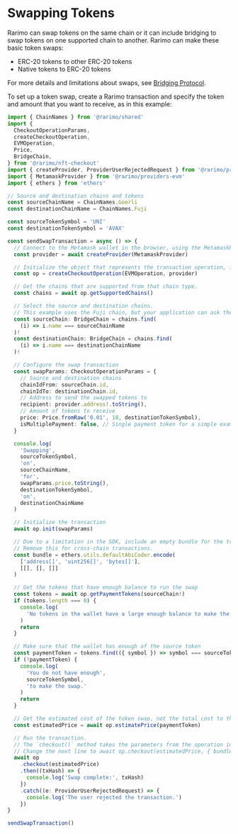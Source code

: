 ---
---

# Swapping Tokens

Rarimo can swap tokens on the same chain or it can include bridging to swap tokens on one supported chain to another.
Rarimo can make these basic token swaps:

- ERC-20 tokens to other ERC-20 tokens
- Native tokens to ERC-20 tokens

For more details and limitations about swaps, see [Bridging Protocol](/products/bridging-protocol).

To set up a token swap, create a Rarimo transaction and specify the token and amount that you want to receive, as in this example:

```ts
import { ChainNames } from '@rarimo/shared'
import {
  CheckoutOperationParams,
  createCheckoutOperation,
  EVMOperation,
  Price,
  BridgeChain,
} from '@rarimo/nft-checkout'
import { createProvider, ProviderUserRejectedRequest } from '@rarimo/provider'
import { MetamaskProvider } from '@rarimo/providers-evm'
import { ethers } from 'ethers'

// Source and destination chains and tokens
const sourceChainName = ChainNames.Goerli
const destinationChainName = ChainNames.Fuji

const sourceTokenSymbol = 'UNI'
const destinationTokenSymbol = 'AVAX'

const sendSwapTransaction = async () => {
  // Connect to the Metamask wallet in the browser, using the MetamaskProvider interface to limit bundle size.
  const provider = await createProvider(MetamaskProvider)

  // Initialize the object that represents the transaction operation, in this case on EVM.
  const op = createCheckoutOperation(EVMOperation, provider)

  // Get the chains that are supported from that chain type.
  const chains = await op.getSupportedChains()

  // Select the source and destination chains.
  // This example uses the Fuji chain, but your application can ask the user which chain to use.
  const sourceChain: BridgeChain = chains.find(
    (i) => i.name === sourceChainName
  )!
  const destinationChain: BridgeChain = chains.find(
    (i) => i.name === destinationChainName
  )!

  // Configure the swap transaction
  const swapParams: CheckoutOperationParams = {
    // Source and destination chains
    chainIdFrom: sourceChain.id,
    chainIdTo: destinationChain.id,
    // Address to send the swapped tokens to
    recipient: provider.address!.toString(),
    // Amount of tokens to receive
    price: Price.fromRaw('0.01', 18, destinationTokenSymbol),
    isMultiplePayment: false, // Single payment token for a simple example
  }

  console.log(
    'Swapping',
    sourceTokenSymbol,
    'on',
    sourceChainName,
    'for',
    swapParams.price.toString(),
    destinationTokenSymbol,
    'on',
    destinationChainName
  )

  // Initialize the transaction
  await op.init(swapParams)

  // Due to a limitation in the SDK, include an empty bundle for the transaction to work when the transactions are on the same chain/
  // Remove this for cross-chain transactions.
  const bundle = ethers.utils.defaultAbiCoder.encode(
    ['address[]', 'uint256[]', 'bytes[]'],
    [[], [], []]
  )

  // Get the tokens that have enough balance to run the swap
  const tokens = await op.getPaymentTokens(sourceChain!)
  if (tokens.length === 0) {
    console.log(
      'No tokens in the wallet have a large enough balance to make the swap.'
    )
    return
  }

  // Make sure that the wallet has enough of the source token
  const paymentToken = tokens.find(({ symbol }) => symbol === sourceTokenSymbol)
  if (!paymentToken) {
    console.log(
      'You do not have enough',
      sourceTokenSymbol,
      'to make the swap.'
    )
    return
  }

  // Get the estimated cost of the token swap, not the total cost to the user
  const estimatedPrice = await op.estimatePrice(paymentToken)

  // Run the transaction.
  // The `checkout()` method takes the parameters from the operation instance, gets approval from the user's wallet, and calls the Rarimo contract to handle the transaction.
  // Change the next line to await op.checkout(estimatedPrice, { bundle }) if the source and destination chains are the same:
  await op
    .checkout(estimatedPrice)
    .then((txHash) => {
      console.log('Swap complete:', txHash)
    })
    .catch((e: ProviderUserRejectedRequest) => {
      console.log('The user rejected the transaction.')
    })
}

sendSwapTransaction()
```

